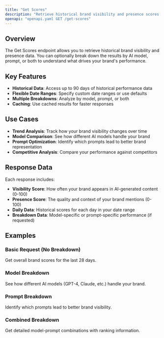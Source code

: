```yaml
---
title: "Get Scores"
description: "Retrieve historical brand visibility and presence scores with optional breakdowns by AI model and/or prompt"
openapi: "openapi.yaml GET /get-scores"
---
```


## Overview

The Get Scores endpoint allows you to retrieve historical brand visibility and presence data. You can optionally break down the results by AI model, prompt, or both to understand what drives your brand's performance.

## Key Features

- **Historical Data**: Access up to 90 days of historical performance data
- **Flexible Date Ranges**: Specify custom date ranges or use defaults
- **Multiple Breakdowns**: Analyze by model, prompt, or both
- **Caching**: Use cached results for faster responses

## Use Cases

- **Trend Analysis**: Track how your brand visibility changes over time
- **Model Comparison**: See how different AI models handle your brand
- **Prompt Optimization**: Identify which prompts lead to better brand representation
- **Competitive Analysis**: Compare your performance against competitors

## Response Data

Each response includes:

- **Visibility Score**: How often your brand appears in AI-generated content (0-100)
- **Presence Score**: The quality and context of your brand mentions (0-100)
- **Daily Data**: Historical scores for each day in your date range
- **Breakdown Data**: Model-specific or prompt-specific performance (if requested)

## Examples

### Basic Request (No Breakdown)
Get overall brand scores for the last 28 days.

### Model Breakdown
See how different AI models (GPT-4, Claude, etc.) handle your brand.

### Prompt Breakdown
Identify which prompts lead to better brand visibility.

### Combined Breakdown
Get detailed model-prompt combinations with ranking information. 